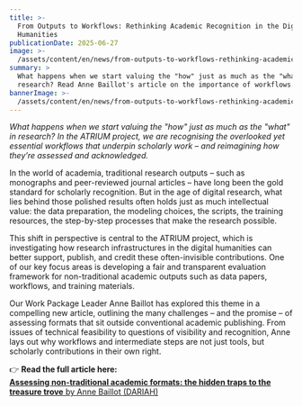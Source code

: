 ```yaml
---
title: >-
  From Outputs to Workflows: Rethinking Academic Recognition in the Digital
  Humanities
publicationDate: 2025-06-27
image: >-
  /assets/content/en/news/from-outputs-to-workflows-rethinking-academic-recognition-in-the-digital-humanities/image.png
summary: >
  What happens when we start valuing the "how" just as much as the "what" in
  research? Read Anne Baillot's article on the importance of workflows. 
bannerImage: >-
  /assets/content/en/news/from-outputs-to-workflows-rethinking-academic-recognition-in-the-digital-humanities/bannerImage.jpg
---
```

*What happens when we start valuing the "how" just as much as the "what" in research? In the ATRIUM project, we are recognising the overlooked yet essential workflows that underpin scholarly work – and reimagining how they’re assessed and acknowledged.*

<Figure src="/assets/content/en/news/from-outputs-to-workflows-rethinking-academic-recognition-in-the-digital-humanities/screenshot-2025-06-27-at-09.49.58.png" alignment="stretch">

</Figure>

In the world of academia, traditional research outputs – such as monographs and peer-reviewed journal articles – have long been the gold standard for scholarly recognition. But in the age of digital research, what lies behind those polished results often holds just as much intellectual value: the data preparation, the modeling choices, the scripts, the training resources, the step-by-step processes that make the research possible.

This shift in perspective is central to the ATRIUM project, which is investigating how research infrastructures in the digital humanities can better support, publish, and credit these often-invisible contributions. One of our key focus areas is developing a fair and transparent evaluation framework for non-traditional academic outputs such as data papers, workflows, and training materials.

Our Work Package Leader Anne Baillot has explored this theme in a compelling new article, outlining the many challenges – and the promise – of assessing formats that sit outside conventional academic publishing. From issues of technical feasibility to questions of visibility and recognition, Anne lays out why workflows and intermediate steps are not just tools, but scholarly contributions in their own right.

👉 **Read the full article here:**\
[**Assessing non-traditional academic formats: the hidden traps to the treasure trove** by Anne Baillot (DARIAH)](https://dariahopen.hypotheses.org/2113)
